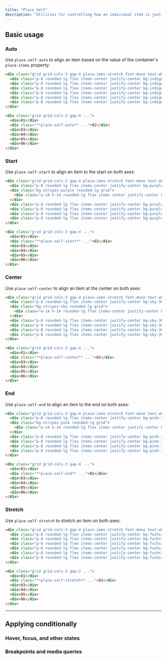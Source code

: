 ```yaml
---
title: "Place Self"
description: "Utilities for controlling how an individual item is justified and aligned at the same time."
---
```




## Basic usage

### Auto

Use `place-self-auto` to align an item based on the value of the container's `place-items` property:

```html {{ example: true }}
<div class="grid grid-cols-3 gap-4 place-iems-stretch font-mono text-white text-sm font-bold leading-6">
  <div class="p-8 rounded-lg flex items-center justify-center bg-indigo-300 dark:bg-indigo-800 dark:text-indigo-400">01</div>
  <div class="p-8 rounded-lg flex items-center justify-center bg-indigo-500 shadow-lg palce-self-auto">02</div>
  <div class="p-8 rounded-lg flex items-center justify-center bg-indigo-300 dark:bg-indigo-800 dark:text-indigo-400">03</div>
  <div class="p-8 rounded-lg flex items-center justify-center bg-indigo-300 dark:bg-indigo-800 dark:text-indigo-400">04</div>
  <div class="p-8 rounded-lg flex items-center justify-center bg-indigo-300 dark:bg-indigo-800 dark:text-indigo-400">05</div>
  <div class="p-8 rounded-lg flex items-center justify-center bg-indigo-300 dark:bg-indigo-800 dark:text-indigo-400">06</div>
</div>
```

```html
<div class="grid grid-cols-3 gap-4 ...">
  <div>01</div>
  <div class="**place-self-auto** ...">02</div>
  <div>03</div>
  <div>04</div>
  <div>05</div>
  <div>06</div>
</div>
```

### Start

Use `place-self-start` to align an item to the start on both axes:

```html {{ example: true }}
<div class="grid grid-cols-3 gap-4 place-iems-stretch font-mono text-white text-sm font-bold leading-6">
  <div class="p-8 rounded-lg flex items-center justify-center bg-purple-300 dark:bg-purple-800 dark:text-purple-400">01</div>
  <div class="bg-stripes-purple rounded-lg grid">
    <div class="w-14 h-14 rounded-lg flex items-center justify-center bg-purple-500 shadow-lg place-self-start">02</div>
  </div>
  <div class="p-8 rounded-lg flex items-center justify-center bg-purple-300 dark:bg-purple-800 dark:text-purple-400">03</div>
  <div class="p-8 rounded-lg flex items-center justify-center bg-purple-300 dark:bg-purple-800 dark:text-purple-400">04</div>
  <div class="p-8 rounded-lg flex items-center justify-center bg-purple-300 dark:bg-purple-800 dark:text-purple-400">05</div>
  <div class="p-8 rounded-lg flex items-center justify-center bg-purple-300 dark:bg-purple-800 dark:text-purple-400">06</div>
</div>
```

```html
<div class="grid grid-cols-3 gap-4 ...">
  <div>01</div>
  <div class="**place-self-start** ...">02</div>
  <div>03</div>
  <div>04</div>
  <div>05</div>
  <div>06</div>
</div>
```

### Center

Use `place-self-center` to align an item at the center on both axes:

```html {{ example: true }}
<div class="grid grid-cols-3 gap-4 place-iems-stretch font-mono text-white text-sm font-bold leading-6">
  <div class="p-8 rounded-lg flex items-center justify-center bg-sky-300 dark:bg-sky-800 dark:text-sky-500">01</div>
  <div class="bg-stripes-sky rounded-lg grid">
    <div class="w-14 h-14 rounded-lg flex items-center justify-center bg-sky-500 shadow-lg place-self-center">02</div>
  </div>
  <div class="p-8 rounded-lg flex items-center justify-center bg-sky-300 dark:bg-sky-800 dark:text-sky-500">03</div>
  <div class="p-8 rounded-lg flex items-center justify-center bg-sky-300 dark:bg-sky-800 dark:text-sky-500">04</div>
  <div class="p-8 rounded-lg flex items-center justify-center bg-sky-300 dark:bg-sky-800 dark:text-sky-500">05</div>
  <div class="p-8 rounded-lg flex items-center justify-center bg-sky-300 dark:bg-sky-800 dark:text-sky-500">06</div>
</div>
```

```html
<div class="grid grid-cols-3 gap-4 ...">
  <div>01</div>
  <div class="**place-self-center** ...">02</div>
  <div>03</div>
  <div>04</div>
  <div>05</div>
  <div>06</div>
</div>
```

### End

Use `place-self-end` to align an item to the end on both axes:

```html {{ example: true }}
<div class="grid grid-cols-3 gap-4 place-iems-stretch font-mono text-white text-sm font-bold leading-6">
  <div class="p-8 rounded-lg flex items-center justify-center bg-pink-300 dark:bg-pink-800 dark:text-pink-400">01</div>
  <div class="bg-stripes-pink rounded-lg grid">
    <div class="w-14 h-14 rounded-lg flex items-center justify-center bg-pink-500 shadow-lg place-self-end">02</div>
  </div>
  <div class="p-8 rounded-lg flex items-center justify-center bg-pink-300 dark:bg-pink-800 dark:text-pink-400">03</div>
  <div class="p-8 rounded-lg flex items-center justify-center bg-pink-300 dark:bg-pink-800 dark:text-pink-400">04</div>
  <div class="p-8 rounded-lg flex items-center justify-center bg-pink-300 dark:bg-pink-800 dark:text-pink-400">05</div>
  <div class="p-8 rounded-lg flex items-center justify-center bg-pink-300 dark:bg-pink-800 dark:text-pink-400">06</div>
</div>
```

```html
<div class="grid grid-cols-3 gap-4 ...">
  <div>01</div>
  <div class="**place-self-end** ...">02</div>
  <div>03</div>
  <div>04</div>
  <div>05</div>
  <div>06</div>
</div>
```

### Stretch

Use `place-self-stretch` to stretch an item on both axes:

```html {{ example: true }}
<div class="grid grid-cols-3 gap-4 place-iems-stretch font-mono text-white text-sm font-bold leading-6">
  <div class="p-8 rounded-lg flex items-center justify-center bg-fuchsia-300 dark:bg-fuchsia-800 dark:text-fuchsia-400">01</div>
  <div class="p-8 rounded-lg flex items-center justify-center bg-fuchsia-500 shadow-lg place-self-stretch">02</div>
  <div class="p-8 rounded-lg flex items-center justify-center bg-fuchsia-300 dark:bg-fuchsia-800 dark:text-fuchsia-400">03</div>
  <div class="p-8 rounded-lg flex items-center justify-center bg-fuchsia-300 dark:bg-fuchsia-800 dark:text-fuchsia-400">04</div>
  <div class="p-8 rounded-lg flex items-center justify-center bg-fuchsia-300 dark:bg-fuchsia-800 dark:text-fuchsia-400">05</div>
  <div class="p-8 rounded-lg flex items-center justify-center bg-fuchsia-300 dark:bg-fuchsia-800 dark:text-fuchsia-400">06</div>
</div>
```

```html
<div class="grid grid-cols-3 gap-2 ...">
  <div>01</div>
  <div class="**place-self-stretch** ...">02</div>
  <div>03</div>
  <div>04</div>
  <div>05</div>
  <div>06</div>
</div>
```

---

## <Heading ignore>Applying conditionally</Heading>

### <Heading ignore>Hover, focus, and other states</Heading>

<HoverFocusAndOtherStates defaultClass="place-self-start" featuredClass="place-self-end" />

### <Heading ignore>Breakpoints and media queries</Heading>

<BreakpointsAndMediaQueries defaultClass="place-self-start" featuredClass="place-self-end" />
